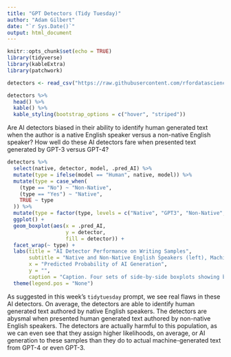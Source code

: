 ```yaml
---
title: "GPT Detectors (Tidy Tuesday)"
author: "Adam Gilbert"
date: "`r Sys.Date()`"
output: html_document
---
```


```r
knitr::opts_chunk$set(echo = TRUE)
library(tidyverse)
library(kableExtra)
library(patchwork)

detectors <- read_csv("https://raw.githubusercontent.com/rfordatascience/tidytuesday/master/data/2023/2023-07-18/detectors.csv")

detectors %>%
  head() %>%
  kable() %>%
  kable_styling(bootstrap_options = c("hover", "striped"))
```

Are AI detectors biased in their ability to identify human generated text when the author is a native English speaker versus a non-native English speaker? How well do these AI detectors fare when presented text generated by GPT-3 versus GPT-4?

```r

detectors %>%
  select(native, detector, model, .pred_AI) %>%
  mutate(type = ifelse(model == "Human", native, model)) %>%
  mutate(type = case_when(
    (type == "No") ~ "Non-Native",
    (type == "Yes") ~ "Native",
    TRUE ~ type
  )) %>%
  mutate(type = factor(type, levels = c("Native", "GPT3", "Non-Native", "GPT4"))) %>%
  ggplot() + 
  geom_boxplot(aes(x = .pred_AI,
                   y = detector,
                   fill = detector)) +
  facet_wrap(~ type) +
  labs(title = "AI Detector Performance on Writing Samples", 
       subtitle = "Native and Non-Native English Speakers (left), Machine-generated text (right)",
       x = "Predicted Probability of AI Generation",
       y = "",
       caption = "Caption. Four sets of side-by-side boxplots showing bias of AI detection algorithms against non-native English speakers.") +
  theme(legend.pos = "None")
```

As suggested in this week's `tidytuesday` prompt, we see real flaws in these AI detectors. On average, the detectors are able to identify human generated text authored by native English speakers. The detectors are abysmal when presented human generated text authored by non-native English speakers. The detectors are actually harmful to this population, as we can even see that they assign higher likelihoods, on average, or AI generation to these samples than they do to actual machine-generated text from GPT-4 or even GPT-3.